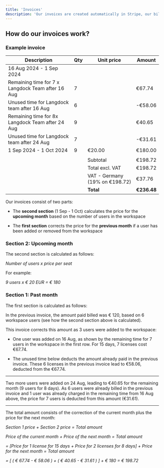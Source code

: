 ```yaml
---
title: 'Invoices'
description: 'Our invoices are created automatically in Stripe, our billing portal. In the beginning of the month, you will receive an invoice with the number of seats for the upcoming month. This calculation is corrected in the following invoice if you added or removed members in your Langdock workspace.'
---
```


## How do our invoices work?

### Example invoice

| **Description**                                   | **Qty** | **Unit price**                 | **Amount**  |
| ------------------------------------------------- | ------- | ------------------------------ | ----------- |
| 16 Aug 2024 - 1 Sep 2024                          |         |                                |             |
| Remaining time for 7 x Langdock Team after 16 Aug | 7       |                                | €67.74      |
| Unused time for Langdock team after 16 Aug        | 6       |                                | -€58.06     |
| Remaining time for 8x Langdock Team after 24 Aug  | 9       |                                | €40.65      |
| Unused time for Langdock team after 24 Aug        | 7       |                                | -€31.61     |
| 1 Sep 2024 - 1 Oct 2024                           | 9       | €20.00                         | €180.00     |
|                                                   |         |                                |             |
|                                                   |         | Subtotal                       | €198.72     |
|                                                   |         | Total excl. VAT                | €198.72     |
|                                                   |         | VAT - Germany (19% on €198.72) | €37.76      |
|                                                   |         | **Total**                      | **€236.48** |

Our invoices consist of two parts:

* The **second section** (1 Sep - 1 Oct) calculates the price for the **upcoming month** based on the number of users in the workspace

* The **first section** corrects the price for the **previous month** if a user has been added or removed from the workspace

### Section 2: Upcoming month

The second section is calculated as follows:

*Number of users x price per seat*

For example:

*9 users x € 20 EUR = € 180*

### Section 1: Past month

The first section is calculated as follows:

In the previous invoice, the amount paid billed was € 120, based on 6 workspace users (see how the second section above is calculated).

This invoice corrects this amount as 3 users were added to the workspace:

* One user was added on 16 Aug, as shown by the remaining time for 7 users in the workspace in the first row. For 15 days, 7 licenses cost €67.74.

* The unused time below deducts the amount already paid in the previous invoice. These 6 licenses in the previous invoice lead to €58.06, deducted from the €67.74.

***

Two more users were added on 24 Aug, leading to €40.65 for the remaining month (9 users for 8 days).
As 6 users were already billed in the previous invoice and 1 user was already charged in the remaining time from 16 Aug above, the price for 7 users is deducted from this amount (€31.61).

***

The total amount consists of the correction of the current month plus the price for the next month:

*Section 1 price + Section 2 price = Total amount*

*Price of the current month + Price of the next month = Total amount*

*= \[Price for 1 license for 15 days + Price for 2 licenses for 8 days] + Price for the next month = Total amount*

*= \[ ( € 67.74 - € 58.06 ) + ( € 40.65 - € 31.61 ) ] + € 180  = € 198.72*